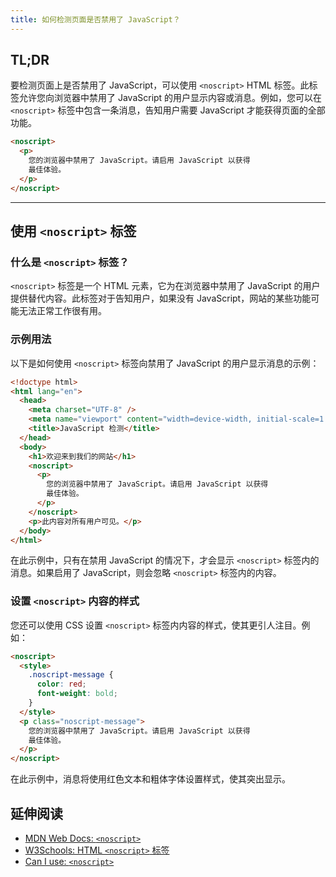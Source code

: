 ```yaml
---
title: 如何检测页面是否禁用了 JavaScript？
---
```


## TL;DR

要检测页面上是否禁用了 JavaScript，可以使用 `<noscript>` HTML 标签。此标签允许您向浏览器中禁用了 JavaScript 的用户显示内容或消息。例如，您可以在 `<noscript>` 标签中包含一条消息，告知用户需要 JavaScript 才能获得页面的全部功能。

```html
<noscript>
  <p>
    您的浏览器中禁用了 JavaScript。请启用 JavaScript 以获得
    最佳体验。
  </p>
</noscript>
```

***

## 使用 `<noscript>` 标签

### 什么是 `<noscript>` 标签？

`<noscript>` 标签是一个 HTML 元素，它为在浏览器中禁用了 JavaScript 的用户提供替代内容。此标签对于告知用户，如果没有 JavaScript，网站的某些功能可能无法正常工作很有用。

### 示例用法

以下是如何使用 `<noscript>` 标签向禁用了 JavaScript 的用户显示消息的示例：

```html
<!doctype html>
<html lang="en">
  <head>
    <meta charset="UTF-8" />
    <meta name="viewport" content="width=device-width, initial-scale=1.0" />
    <title>JavaScript 检测</title>
  </head>
  <body>
    <h1>欢迎来到我们的网站</h1>
    <noscript>
      <p>
        您的浏览器中禁用了 JavaScript。请启用 JavaScript 以获得
        最佳体验。
      </p>
    </noscript>
    <p>此内容对所有用户可见。</p>
  </body>
</html>
```

在此示例中，只有在禁用 JavaScript 的情况下，才会显示 `<noscript>` 标签内的消息。如果启用了 JavaScript，则会忽略 `<noscript>` 标签内的内容。

### 设置 `<noscript>` 内容的样式

您还可以使用 CSS 设置 `<noscript>` 标签内内容的样式，使其更引人注目。例如：

```html
<noscript>
  <style>
    .noscript-message {
      color: red;
      font-weight: bold;
    }
  </style>
  <p class="noscript-message">
    您的浏览器中禁用了 JavaScript。请启用 JavaScript 以获得
    最佳体验。
  </p>
</noscript>
```

在此示例中，消息将使用红色文本和粗体字体设置样式，使其突出显示。

## 延伸阅读

* [MDN Web Docs: `<noscript>`](https://developer.mozilla.org/en-US/docs/Web/HTML/Element/noscript)
* [W3Schools: HTML `<noscript>` 标签](https://www.w3schools.com/tags/tag_noscript.asp)
* [Can I use: `<noscript>`](https://caniuse.com/?search=noscript)
